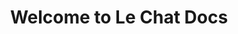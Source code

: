 ---
title: Welcome to Le Chat Docs
description: Get started building your chat application with Le Chat.
template: splash
hero:
  tagline: Build your chat application with Le Chat
  image:
    file: ../../assets/houston.png
  actions:
    - text: Get Started
      link: /installation/
      icon: right-arrow
---